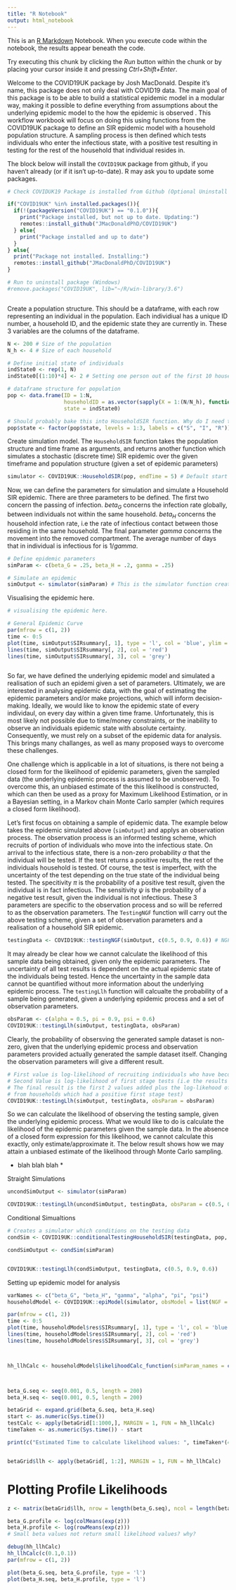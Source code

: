 ```yaml
---
title: "R Notebook"
output: html_notebook
---
```


This is an [R Markdown](http://rmarkdown.rstudio.com) Notebook. When you execute code within the notebook, the results appear beneath the code. 

Try executing this chunk by clicking the *Run* button within the chunk or by placing your cursor inside it and pressing *Ctrl+Shift+Enter*. 


Welcome to the COVID19UK package by Josh MacDonald. Despite it's name, this package does not only deal with COVID19 data. The main goal of this package is to be able to build a statistical epidemic model in a modular way, making it possible to define everything from assumptions about the underlying epidemic model to the how the epidemic is observed . This workflow workbook will focus on doing this using functions from the COVID19UK package to define an SIR epidemic model with a household population structure. A sampling process is then defined which tests individuals who enter the infectious state, with a positive test resulting in testing for the rest of the household that individual resides in. 

The block below will install the `COVID19UK` package from github, if you haven't already (or if it isn't up-to-date). R may ask you to update some packages.


```r

# Check COVIDUK19 Package is installed from Github (Optional Uninstall at foot of notebook)

if("COVID19UK" %in% installed.packages()){
  if(!(packageVersion("COVID19UK") == "0.1.0")){
    print("Package installed, but not up to date. Updating:")
    remotes::install_github("JMacDonaldPhD/COVID19UK")
  } else{
    print("Package installed and up to date")
  }
} else{
  print("Package not installed. Installing:")
  remotes::install_github("JMacDonaldPhD/COVID19UK")
}

# Run to uninstall package (Windows)
#remove.packages("COVID19UK", lib="~/R/win-library/3.6")



```

Create a population structure. This should be a dataframe, with each row representing an individual in the population. Each individiual has a unique ID number, a household ID, and the epidemic state they are currently in. These 3 variables are the columns of the dataframe.

```r


N <- 200 # Size of the population
N_h <- 4 # Size of each household

# Define initial state of individuals
indState0 <- rep(1, N)
indState0[(1:10)*4] <- 2 # Setting one person out of the first 10 households to be infected

# dataframe structure for population
pop <- data.frame(ID = 1:N,
                  householdID = as.vector(sapply(X = 1:(N/N_h), function(X) return(rep(X, N_h)))),
                  state = indState0)

# Should probably bake this into HouseholdSIR function. Why do I need to do it? Some matrix sum breaks if I don't do this.
pop$state <- factor(pop$state, levels = 1:3, labels = c("S", "I", "R"))


```


Create simulation model. The `HouseholdSIR` function takes the population structure and time frame as arguments, and returns another function which simulates a stochastic (discrete time) SIR epidemic over the given timeframe and population structure (given a set of epidemic parameters)


```r

simulator <- COVID19UK::HouseholdSIR(pop, endTime = 5) # Default start time is startTime = 0

```


Now, we can define the parameters for simulation and simulate a Household SIR epidemic. There are three parameters to be defined. The first two concern the passing of infection. $beta_G$ concerns the infection rate globally, between individuals not within the same household. $beta_H$ concerns the household infection rate, i.e the rate of infectious contact between those residing in the same household. The final parameter $gamma$ concerns the movement into the removed compartment. The average number of days that in individual is infectious for is $1/gamma$.

```r
# Define epidemic parameters
simParam <- c(beta_G = .25, beta_H = .2, gamma = .25)

# Simulate an epidemic
simOutput <- simulator(simParam) # This is the simulator function created above, not a function with the COVID19UK package.


```


Visualising the epidemic here.

```r

# visualising the epidemic here. 

# General Epidemic Curve
par(mfrow = c(1, 2))
time <- 0:5
plot(time, simOutput$SIRsummary[, 1], type = 'l', col = 'blue', ylim = c(0, N))
lines(time, simOutput$SIRsummary[, 2], col = 'red')
lines(time, simOutput$SIRsummary[, 3], col = 'grey')



```


So far, we have defined the underlying epidemic model and simulated a realisation of such an epidemi given a set of parameters. Ultimately, we are interested in analysing epidemic data, with the goal of estimating the epidemic parameters and/or make projections, which will inform decision-making. Ideally, we would like to know the epidemic state of every individaul, on every day within a given time frame. Unfortunately, this is most likely not possible due to time/money constraints, or the inability to observe an individuals epidemic state with absolute certainty. Consequently, we must rely on a subset of the epidemic data for analysis. This brings many challanges, as well as many proposed ways to overcome these challenges.

One challenge which is applicable in a lot of situations, is there not being a closed form for the likelihood of epidemic parameters, given the sampled data (the underlying epidemic process is assumed to be unobserved). To overcome this, an unbiased estimate of the this likelihood is constructed, which can then be used as a proxy for Maximum Likelihood Estimation, or in a Bayesian setting, in a Markov chain Monte Carlo sampler (which requires a closed form likelihood).

Let's first focus on obtaining a sample of epidemic data. The example below takes the epidemic simulated above (`simOutput`) and applys an observation process. The observation process is an informed testing scheme, which recruits of portion of individuals who move into the infectious state. On arrival to the infectious state, there is a non-zero probability $\alpha$ that the individual will be tested. If the test returns a positive results, the rest of the individuals household is tested. Of course, the test is imperfect, with the uncertainty of the test depending on the true state of the individual being tested. The specitivity $\pi$ is the probability of a positive test result, given the individual is in fact infectious. The sensitivity $\psi$ is the probability of a negative test result, given the individual is not infectious. These 3 parameters are specific to the observation process and so will be referred to as the observation parameters. The `TestingNGF` function will carry out the above testing scheme, given a set of observation parameters and a realisation of a household SIR epidemic.

```r

testingData <- COVID19UK::testingNGF(simOutput, c(0.5, 0.9, 0.6)) # NGF := Noise Generating Function

```

It may already be clear how we cannot calculate the likelihood of this sample data being obtained, given only the epidemic parameters. The uncertainty of all test results is dependent on the actual epidemic state of the individuals being tested. Hence the uncertainty in the sample data cannot be quantified without more information about the underlying epidemic process. The `testingLlh` function will calcualte the probability of a sample being generated, given a underlying epidemic process and a set of observation parameters.

```r

obsParam <- c(alpha = 0.5, pi = 0.9, psi = 0.6)
COVID19UK::testingLlh(simOutput, testingData, obsParam)

```

Clearly, the probability of obsersving the generated sample dataset is non-zero, given that the underlying epidemic process and observation parameters provided actually generated the sample dataset itself. Changing the observation parameters will give a different result.

```r

# First value is log-likelihood of recruiting individuals who have become infectious
# Second Value is log-likelihood of first stage tests (i.e the results of testing those who were recruited)
# The final result is the first 2 values added plus the log-likehood of second stage testing (i.e the results of test
# from households which had a positive first stage test)
COVID19UK::testingLlh(simOutput, testingData, obsParam = obsParam)

```

So we can calculate the likelihood of observing the testing sample, given the underlying epidemic process. What we would like to do is calculate the likelihood of the epidemic parameters given the sample data. In the absence of a closed form expression for this likelihood, we cannot calculate this exactly, only estimate/approximate it. The below result shows how we may attain a unbiased estimate of the likelihood through Monte Carlo sampling.


* blah blah blah *


Straight Simulations

```r


uncondSimOutput <- simulator(simParam)

COVID19UK::testingLlh(uncondSimOutput, testingData, obsParam = c(0.5, 0.9, 0.6))


```


Conditional Simualtions 

```r

# Creates a simulator which conditions on the testing data
condSim <- COVID19UK::conditionalTestingHouseholdSIR(testingData, pop, startTime = 0 , endTime = 5)

condSimOutput <- condSim(simParam)


COVID19UK::testingLlh(condSimOutput, testingData, c(0.5, 0.9, 0.6))

```


Setting up epidemic model for analysis

```r

varNames <- c("beta_G", "beta_H", "gamma", "alpha", "pi", "psi")
householdModel <- COVID19UK::epiModel(simulator, obsModel = list(NGF = testingNGF, llh = testingLlh), simParam, obsParam, varNames, seed = 1, conditional = TRUE)

par(mfrow = c(1, 2))
time <- 0:5
plot(time, householdModel$res$SIRsummary[, 1], type = 'l', col = 'blue', ylim = c(0, N))
lines(time, householdModel$res$SIRsummary[, 2], col = 'red')
lines(time, householdModel$res$SIRsummary[, 3], col = 'grey')



hh_llhCalc <- householdModel$likelihoodCalc_function(simParam_names = c("beta_G", "beta_H"), obsParam = obsParam)



beta_G.seq <- seq(0.001, 0.5, length = 200)
beta_H.seq <- seq(0.001, 0.5, length = 200)

betaGrid <- expand.grid(beta_G.seq, beta_H.seq)
start <- as.numeric(Sys.time())
testCalc <- apply(betaGrid[1:1000,], MARGIN = 1, FUN = hh_llhCalc)
timeTaken <- as.numeric(Sys.time()) - start

print(c("Estimated Time to calculate likelihood values: ", timeTaken*(40000/1000)))


betaGrid$llh <- apply(betaGrid[, 1:2], MARGIN = 1, FUN = hh_llhCalc)

```


# Plotting Profile Likelihoods 


```r


z <- matrix(betaGrid$llh, nrow = length(beta_G.seq), ncol = length(beta_H.seq))

beta_G.profile <- log(colMeans(exp(z)))
beta_H.profile <- log(rowMeans(exp(z)))
# Small beta values not return small likelihood values? why?

debug(hh_llhCalc)
hh_llhCalc(c(0.1,0.1))
par(mfrow = c(1, 2))

plot(beta_G.seq, beta_G.profile, type = 'l')
plot(beta_H.seq, beta_H.profile, type = 'l')


```









